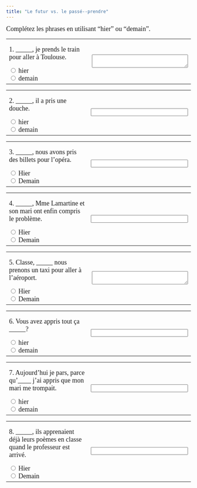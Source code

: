 ```yaml
---
title: "Le futur vs. le passé--prendre"
---
```


<p><font face="Garamond" size="4">Complétez les phrases en utilisant "hier" 
        ou "demain".</font></p>

<form name=QUESTION action="" method=post>
   <p> 
   <table width="100%" border=0>
      <tbody>
         <tr>
            <td width="50%">
               <p><font face="Garamond" size="4">1. _____, je prends le train pour 
                  aller à Toulouse.</font>
               </p>
               <font face="Garamond" size="4"> 
               <input 
                  onClick=choice1(this.form) type=radio 
                  value="Non, on utilise le présent pour parler du futur." 
                  name=one>
               hier<br>
               <input onClick=choice1(this.form) type=radio 
                  value="Oui! on utilise le présent pour parler du futur." 
                  name=one>
               demain<br>
               </font> 
            <td width="50%">
               <p><font face="Garamond" size="4"> 
                  <textarea cols="30" name="feedback1" rows="2"></textarea>
   </table>
</form>
<p></p>
<p></p>
<p> 
<form name=QUESTION action="" method=post>
   <p> 
   <table width="100%" border=0>
      <tbody>
         <tr>
            <td width="50%">
               <p><font face="Garamond" size="4">2. _____, il a pris une douche.</font></p>
               <font face="Garamond" size="4"> 
               <input onClick=choice2(this.form) 
                  type=radio value="Oui! C'est le passé composé." name=one>
               hier<br>
               <input 
                  onClick=choice2(this.form) type=radio value="Non, c'est le passé composé." 
                  name=one>
               demain<br>
               </font> 
            <td width="50%">
               <p><font face="Garamond" size="4"> 
                  <input size=30 name=feedback2>
   </table>
</form>
<p></p>
<p></p>
<p> 
<form name=QUESTION action="" method=post>
   <p> 
   <table width="100%" border=0>
      <tbody>
         <tr>
            <td width="50%">
               <p><font face="Garamond" size="4">3. _____, nous avons pris des 
                  billets pour l'opéra.</font>
               </p>
               <font face="Garamond" size="4"> 
               <input 
                  onClick=choice3(this.form) type=radio value="Oui, c'est le passé composé." 
                  name=one>
               Hier<br>
               <input onClick=choice3(this.form) type=radio 
                  value="Non, c'est le passé composé." name=one>
               Demain<br>
               </font> 
            <td width="50%">
               <p><font face="Garamond" size="4"> 
                  <input size=30 name=feedback3>
   </table>
</form>
<p></p>
<p></p>
<p> 
<form name=QUESTION action="" method=post>
   <p> 
   <table width="100%" border=0>
      <tbody>
         <tr>
            <td width="50%">
               <p><font face="Garamond" size="4">4. _____, Mme Lamartine et son 
                  mari ont enfin compris le probl&egrave;me.</font>
               </p>
               <font face="Garamond" size="4"> 
               <input 
                  onClick=choice4(this.form) type=radio value="Oui, c'est le passé composé." 
                  name=one>
               Hier<br>
               <input onClick=choice4(this.form) type=radio 
                  value="Non, c'est le passé composé." name=one>
               Demain<br>
               </font> 
            <td width="50%">
               <p><font face="Garamond" size="4"> 
                  <input size=30 name=feedback4>
   </table>
</form>
<p></p>
<p></p>
<p> 
<form name=QUESTION action="" method=post>
   <p> 
   <table width="100%" border=0>
      <tbody>
         <tr>
            <td width="50%">
               <p><font face="Garamond" size="4">5. Classe, _____ nous prenons 
                  un taxi pour aller à l'a&eacute;roport.</font>
               </p>
               <font face="Garamond" size="4"> 
               <input 
                  onClick=choice5(this.form) type=radio 
                  value="Non, on utilise le présent pour parler du futur." 
                  name=one>
               Hier<br>
               <input onClick=choice5(this.form) type=radio 
                  value="Oui! On utilise le présent pour parler du futur." 
                  name=one>
               Demain<br>
               </font> 
            <td width="50%">
               <p><font face="Garamond" size="4"> 
                  <textarea cols="30" name="feedback5" rows="2"></textarea>
   </table>
</form>
<p></p>
<p></p>
<p> 
<form name=QUESTION action="" method=post>
   <p> 
   <table width="100%" border=0>
      <tbody>
         <tr>
            <td width="50%">
               <p><font face="Garamond" size="4">6. Vous avez appris tout ça _____?</font></p>
               <font face="Garamond" size="4"> 
               <input onClick=choice6(this.form) 
                  type=radio value="Oui! C'est le passé composé." name=one>
               hier<br>
               <input 
                  onClick=choice6(this.form) type=radio value="Non, c'est le passé composé." 
                  name=one>
               demain<br>
               </font> 
            <td width="50%">
               <p><font face="Garamond" size="4"> 
                  <input size=30 name=feedback6>
   </table>
</form>
<p></p>
<p></p>
<p> 
<form name=QUESTION action="" method=post>
   <p> 
   <table width="100%" border=0>
      <tbody>
         <tr>
            <td width="50%">
               <p><font face="Garamond" size="4">7. Aujourd'hui je pars, parce 
                  qu'____ j'ai appris que mon mari me trompait.</font>
               </p>
               <font face="Garamond" size="4"> 
               <input 
                  onClick=choice7(this.form) type=radio value="Oui, c'est le passé composé." 
                  name=one>
               hier<br>
               <input onClick=choice7(this.form) type=radio 
                  value="Non, c'est le passé composé." name=one>
               demain<br>
               </font> 
            <td width="50%">
               <p><font face="Garamond" size="4"> 
                  <input size=30 name=feedback7>
   </table>
</form>
<p></p>
<p></p>
<p> 
<form name=QUESTION action="" method=post>
   <p> 
   <table width="100%" border=0>
      <tbody>
         <tr>
            <td width="50%">
               <p><font face="Garamond" size="4">8. _____, ils apprenaient déjà 
                  leurs poèmes en classe quand le professeur est arriv&eacute;.</font>
               </p>
               <font face="Garamond" size="4"> 
               <input 
                  onClick=choice8(this.form) type=radio value="Oui, c'est le passé composé." 
                  name=one>
               Hier<br>
               <input onClick=choice8(this.form) type=radio 
                  value="Non, c'est le passé composé." name=one>
               Demain<br>
               </font> 
            <td width="50%">
               <p><font face="Garamond" size="4"> 
                  <input type="text" size="30" name="feedback8" value="">
   </table>
</form>

<SCRIPT language=JavaScript><!--
//  Creation interface, JavaScripts, and Perl Scripts by Dan Beeby.
//  Based on a Javascript by Barbara Nelson.
//  http://140.233.69.17/mellon -- dbeeby@haverford.edu.
//  Content by: Alison Murray Levine, University of Virginia, alevine@virginia.edu
function choice1(form) {
 for (var i=0;i<form.one.length;i ++) {
  if(form.one[i].checked) {
   break
   }
  }
 form.feedback1.value=form.one[i].value
}

function choice2(form) {
 for (var i=0;i<form.one.length;i ++) {
  if(form.one[i].checked) {
   break
   }
  }
 form.feedback2.value=form.one[i].value
}

function choice3(form) {
 for (var i=0;i<form.one.length;i ++) {
  if(form.one[i].checked) {
   break
   }
  }
 form.feedback3.value=form.one[i].value
}

function choice4(form) {
 for (var i=0;i<form.one.length;i ++) {
  if(form.one[i].checked) {
   break
   }
  }
 form.feedback4.value=form.one[i].value
}

function choice5(form) {
 for (var i=0;i<form.one.length;i ++) {
  if(form.one[i].checked) {
   break
   }
  }
 form.feedback5.value=form.one[i].value
}

function choice6(form) {
 for (var i=0;i<form.one.length;i ++) {
  if(form.one[i].checked) {
   break
   }
  }
 form.feedback6.value=form.one[i].value
}

function choice7(form) {
 for (var i=0;i<form.one.length;i ++) {
  if(form.one[i].checked) {
   break
   }
  }
 form.feedback7.value=form.one[i].value
}
function choice8(form) {
 for (var i=0;i<form.one.length;i ++) {
  if(form.one[i].checked) {
   break
   }
  }
 form.feedback8.value=form.one[i].value
}

function choice9(form) {
 for (var i=0;i<form.one.length;i ++) {
  if(form.one[i].checked) {
   break
   }
  }
 form.feedback9.value=form.one[i].value
}

function choice10(form) {
 for (var i=0;i<form.one.length;i ++) {
  if(form.one[i].checked) {
   break
   }
  }
 form.feedback10.value=form.one[i].value
}

<!--script-->
//--></SCRIPT>